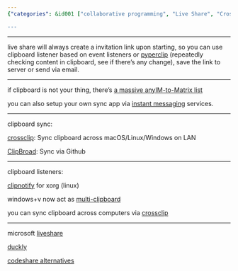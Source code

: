 ```yaml
---
{"categories": &id001 ["collaborative programming", "Live Share", "Crossclip", "CodeShare", "clipboard syncing", "code sharing", "instant messaging"], "category": "Collaborative Programming", "date": "2023-02-26 09:20:23", "description": "This text dives into the world of collaborative programming tools, showcasing various options such as Live Share, Crossclip, and CodeShare. These tools enable seamless clipboard syncing, code sharing, and instant messaging across different platforms, making collaboration between developers easier and more efficient.", "tags": *id001, "title": "Live Share Plugin, Clipboard Syncing, Peer Programming, Collaboration, Multi-User Editing"}

---
```


------

live share will always create a invitation link upon starting, so you can use clipboard listener based on event listeners or [pyperclip](https://pypi.org/project/pyperclip/) (repeatedly checking content in clipboard, see if there's any change), save the link to server or send via email.

----

if clipboard is not your thing, there's [a massive anyIM-to-Matrix list](https://www.matrix.org/docs/projects/try-matrix-now)

you can also setup your own sync app via [instant messaging](https://github.com/topics/instant-messaging) services.

----

clipboard sync:

[crossclip](https://github.com/yue/crossclip): Sync clipboard across macOS/Linux/Windows on LAN

[ClipBroad](https://github.com/dale0525/ClipBroad): Sync via Github

----

clipboard listeners:

[clipnotify](https://github.com/cdown/clipnotify) for xorg (linux)

windows+v now act as [multi-clipboard](https://github.com/brentvollebregt/multi-clipboard)

you can sync clipboard across computers via [crossclip](https://github.com/yue/crossclip)

----

microsoft [liveshare](https://alternativeto.net/software/visual-studio-live-share/about/)

[duckly](https://alternativeto.net/software/gitduck/about/)

[codeshare alternatives](https://alternativeto.net/software/codeshare/?p=2)

